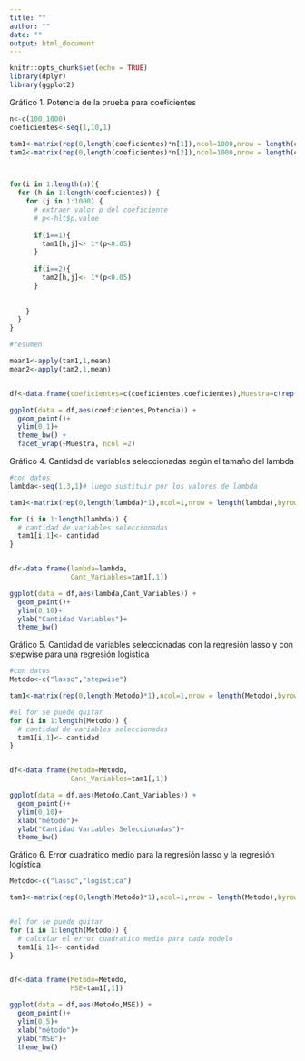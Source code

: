 ```yaml
---
title: ""
author: ""
date: ""
output: html_document
---
```


```r
knitr::opts_chunk$set(echo = TRUE)
library(dplyr)
library(ggplot2)
```


Gráfico 1. Potencia de la prueba para coeficientes

```r

n<-c(100,1000)
coeficientes<-seq(1,10,1)

tam1<-matrix(rep(0,length(coeficientes)*n[1]),ncol=1000,nrow = length(coeficientes),byrow = T)
tam2<-matrix(rep(0,length(coeficientes)*n[2]),ncol=1000,nrow = length(coeficientes),byrow = T)



for(i in 1:length(n)){
  for (h in 1:length(coeficientes)) {
    for (j in 1:1000) {
      # extraer valor p del coeficiente
      # p<-hlt$p.value
      
      if(i==1){
        tam1[h,j]<- 1*(p<0.05)
      }
      
      if(i==2){
        tam2[h,j]<- 1*(p<0.05)
      }
      
      
    }
  }
}

#resumen

mean1<-apply(tam1,1,mean)
mean2<-apply(tam2,1,mean)


df<-data.frame(coeficientes=c(coeficientes,coeficientes),Muestra=c(rep(n[1],length(coeficientes)),rep(n[2],length(coeficientes))),Potencia=c(mean1,mean2))

```

```r

ggplot(data = df,aes(coeficientes,Potencia)) + 
  geom_point()+
  ylim(0,1)+
  theme_bw() + 
  facet_wrap(~Muestra, ncol =2) 
```



Gráfico 4. Cantidad de variables seleccionadas según el tamaño del lambda 


```r
#con datos
lambda<-seq(1,3,1)# luego sustituir por los valores de lambda

tam1<-matrix(rep(0,length(lambda)*1),ncol=1,nrow = length(lambda),byrow = T)

for (i in 1:length(lambda)) {
  # cantidad de variables seleccionadas
  tam1[i,1]<- cantidad
}


df<-data.frame(lambda=lambda,
               Cant_Variables=tam1[,1])

```

```r

ggplot(data = df,aes(lambda,Cant_Variables)) + 
  geom_point()+
  ylim(0,10)+
  ylab("Cantidad Variables")+
  theme_bw()
```



Gráfico 5. Cantidad de variables seleccionadas con la regresión lasso y con stepwise para una regresión logistica 


```r
#con datos
Metodo<-c("lasso","stepwise")

tam1<-matrix(rep(0,length(Metodo)*1),ncol=1,nrow = length(Metodo),byrow = T)

#el for se puede quitar
for (i in 1:length(Metodo)) {
  # cantidad de variables seleccionadas
  tam1[i,1]<- cantidad
}


df<-data.frame(Metodo=Metodo,
               Cant_Variables=tam1[,1])

```

```r

ggplot(data = df,aes(Metodo,Cant_Variables)) + 
  geom_point()+
  ylim(0,10)+
  xlab("método")+
  ylab("Cantidad Variables Seleccionadas")+
  theme_bw()
```




Gráfico 6. Error cuadrático medio para la regresión lasso y la regresión logística 


```r
Metodo<-c("lasso","logística")

tam1<-matrix(rep(0,length(Metodo)*1),ncol=1,nrow = length(Metodo),byrow = T)


#el for se puede quitar
for (i in 1:length(Metodo)) {
  # calcular el error cuadratico medio para cada modelo 
  tam1[i,1]<- cantidad
}


df<-data.frame(Metodo=Metodo,
               MSE=tam1[,1])

```

```r

ggplot(data = df,aes(Metodo,MSE)) + 
  geom_point()+
  ylim(0,5)+
  xlab("método")+
  ylab("MSE")+
  theme_bw()
```


